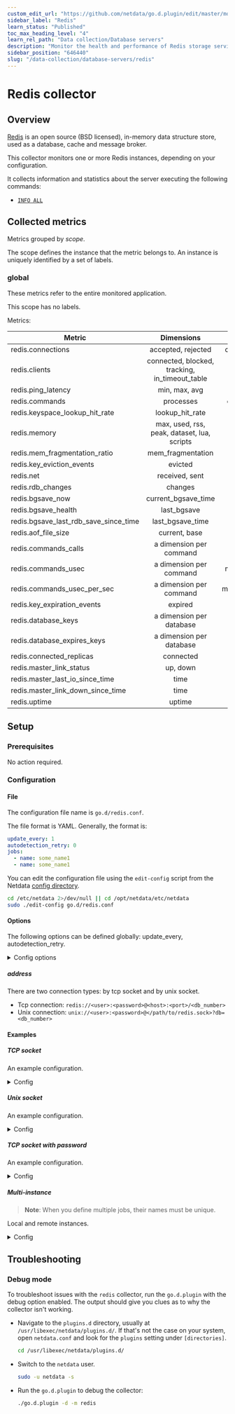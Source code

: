 ```yaml
---
custom_edit_url: "https://github.com/netdata/go.d.plugin/edit/master/modules/redis/README.md"
sidebar_label: "Redis"
learn_status: "Published"
toc_max_heading_level: "4"
learn_rel_path: "Data collection/Database servers"
description: "Monitor the health and performance of Redis storage services with zero configuration, per-second metric granularity, and interactive visualizations."
sidebar_position: "646440"
slug: "/data-collection/database-servers/redis"
---
```

# Redis collector

## Overview

[Redis](https://redis.io/) is an open source (BSD licensed), in-memory data structure store, used as a database, cache
and message broker.

This collector monitors one or more Redis instances, depending on your configuration.

It collects information and statistics about the server executing the following commands:

- [`INFO ALL`](https://redis.io/commands/info)

## Collected metrics

Metrics grouped by *scope*.

The scope defines the instance that the metric belongs to. An instance is uniquely identified by a set of labels.

### global

These metrics refer to the entire monitored application.

This scope has no labels.

Metrics:

| Metric                                |                   Dimensions                   |      Unit      |
|---------------------------------------|:----------------------------------------------:|:--------------:|
| redis.connections                     |               accepted, rejected               | connections/s  |
| redis.clients                         | connected, blocked, tracking, in_timeout_table |    clients     |
| redis.ping_latency                    |                 min, max, avg                  |    seconds     |
| redis.commands                        |                   processes                    |   commands/s   |
| redis.keyspace_lookup_hit_rate        |                lookup_hit_rate                 |   percentage   |
| redis.memory                          |  max, used, rss, peak, dataset, lua, scripts   |     bytes      |
| redis.mem_fragmentation_ratio         |               mem_fragmentation                |     ratio      |
| redis.key_eviction_events             |                    evicted                     |     keys/s     |
| redis.net                             |                 received, sent                 |   kilobits/s   |
| redis.rdb_changes                     |                    changes                     |   operations   |
| redis.bgsave_now                      |              current_bgsave_time               |    seconds     |
| redis.bgsave_health                   |                  last_bgsave                   |     status     |
| redis.bgsave_last_rdb_save_since_time |                last_bgsave_time                |    seconds     |
| redis.aof_file_size                   |                 current, base                  |     bytes      |
| redis.commands_calls                  |            a dimension per command             |     calls      |
| redis.commands_usec                   |            a dimension per command             |  microseconds  |
| redis.commands_usec_per_sec           |            a dimension per command             | microseconds/s |
| redis.key_expiration_events           |                    expired                     |     keys/s     |
| redis.database_keys                   |            a dimension per database            |      keys      |
| redis.database_expires_keys           |            a dimension per database            |      keys      |
| redis.connected_replicas              |                   connected                    |    replicas    |
| redis.master_link_status              |                    up, down                    |     status     |
| redis.master_last_io_since_time       |                      time                      |    seconds     |
| redis.master_link_down_since_time     |                      time                      |    seconds     |
| redis.uptime                          |                     uptime                     |    seconds     |

## Setup

### Prerequisites

No action required.

### Configuration

#### File

The configuration file name is `go.d/redis.conf`.

The file format is YAML. Generally, the format is:

```yaml
update_every: 1
autodetection_retry: 0
jobs:
  - name: some_name1
  - name: some_name1
```

You can edit the configuration file using the `edit-config` script from the
Netdata [config directory](/docs/configuring/configuration#the-netdata-config-directory).

```bash
cd /etc/netdata 2>/dev/null || cd /opt/netdata/etc/netdata
sudo ./edit-config go.d/redis.conf
```

#### Options

The following options can be defined globally: update_every, autodetection_retry.

<details>
<summary>Config options</summary>

|        Name         | Description                                                                                               |         Default         | Required |
|:-------------------:|-----------------------------------------------------------------------------------------------------------|:-----------------------:|:--------:|
|    update_every     | Data collection frequency.                                                                                |            5            |          |
| autodetection_retry | Re-check interval in seconds. Zero means not to schedule re-check.                                        |            0            |          |
|       address       | Redis server address.                                                                                     | redis://@localhost:6379 |   yes    |
|       timeout       | Dial (establishing new connections), read (socket reads) and write (socket writes) timeout in seconds.    |            1            |          |
|      username       | Username used for authentication.                                                                         |                         |          |
|      password       | Password used for authentication.                                                                         |                         |          |
|   tls_skip_verify   | Server certificate chain and hostname validation policy. Controls whether the client performs this check. |           no            |          |
|       tls_ca        | Certificate authority that client use when verifying server certificates.                                 |                         |          |
|      tls_cert       | Client tls certificate.                                                                                   |                         |          |
|       tls_key       | Client tls key.                                                                                           |                         |          |

</details>

##### address

There are two connection types: by tcp socket and by unix socket.

- Tcp connection: `redis://<user>:<password>@<host>:<port>/<db_number>`
- Unix connection: `unix://<user>:<password>@</path/to/redis.sock>?db=<db_number>`

#### Examples

##### TCP socket

An example configuration.
<details>
<summary>Config</summary>

```yaml
jobs:
  - name: local
    address: 'redis://@127.0.0.1:6379'
```

</details>

##### Unix socket

An example configuration.
<details>
<summary>Config</summary>

```yaml
jobs:
  - name: local
    address: 'unix://@/tmp/redis.sock'
```

</details>

##### TCP socket with password

An example configuration.
<details>
<summary>Config</summary>

```yaml
jobs:
  - name: local
    address: 'redis://:password@127.0.0.1:6379'
```

</details>

##### Multi-instance

> **Note**: When you define multiple jobs, their names must be unique.

Local and remote instances.

<details>
<summary>Config</summary>

```yaml
jobs:
  - name: local
    address: 'redis://:password@127.0.0.1:6379'

  - name: remote
    address: 'redis://user:password@203.0.113.0:6379'
```

</details>

## Troubleshooting

### Debug mode

To troubleshoot issues with the `redis` collector, run the `go.d.plugin` with the debug option enabled. The output
should give you clues as to why the collector isn't working.

- Navigate to the `plugins.d` directory, usually at `/usr/libexec/netdata/plugins.d/`. If that's not the case on
  your system, open `netdata.conf` and look for the `plugins` setting under `[directories]`.

  ```bash
  cd /usr/libexec/netdata/plugins.d/
  ```

- Switch to the `netdata` user.

  ```bash
  sudo -u netdata -s
  ```

- Run the `go.d.plugin` to debug the collector:

  ```bash
  ./go.d.plugin -d -m redis
  ```
